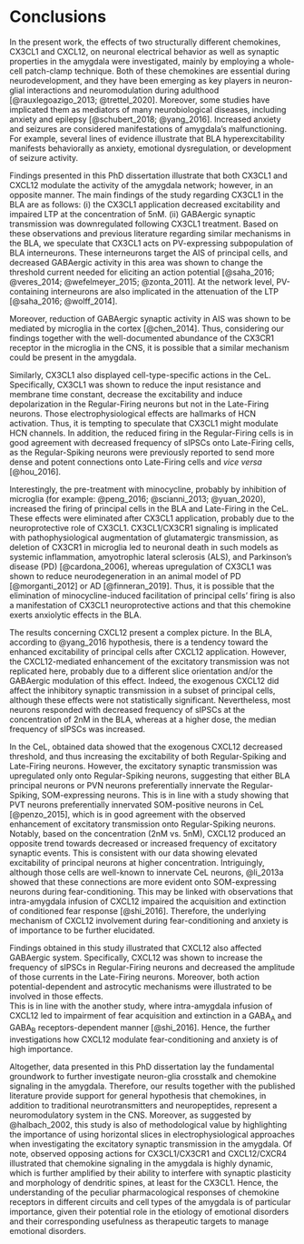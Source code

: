 # Conclusions

In the present work, the effects of two structurally different chemokines, CX3CL1 and CXCL12, on neuronal electrical behavior as well as synaptic properties in the amygdala were investigated, mainly by employing a whole-cell patch-clamp technique. 
Both of these chemokines are essential during neurodevelopment, and they have been emerging as key players in neuron-glial interactions and neuromodulation during adulthood [@rauxlegoazigo_2013; @trettel_2020].
Moreover, some studies have implicated them as mediators of many neurobiological diseases, including anxiety and epilepsy [@schubert_2018; @yang_2016].<!--dodać citations z epilepsy-->
Increased anxiety and seizures are considered manifestations of amygdala's malfunctioning.
For example, several lines of evidence illustrate that BLA hyperexcitability manifests behaviorally as anxiety, emotional dysregulation, or development of seizure activity.<!--citations?-->

Findings presented in this PhD dissertation illustrate that both CX3CL1 and CXCL12 modulate the activity of the amygdala network; however, in an opposite manner.
The main findings of the study regarding CX3CL1 in the BLA are as follows:
(i) the CX3CL1 application decreased excitability and impaired LTP at the concentration of 5nM.
(ii) GABAergic synaptic transmission was downregulated following CX3CL1 treatment.
Based on these observations and previous literature regarding similar mechanisms in the BLA, we speculate that CX3CL1 acts on PV-expressing subpopulation of BLA interneurons. 
These interneurons target the AIS of principal cells, and decreased GABAergic activity in this area was shown to change the threshold current needed for eliciting an action potential [@saha_2016; @veres_2014; @wefelmeyer_2015; @zonta_2011].
At the network level, PV-containing interneurons are also implicated in the attenuation of the LTP [@saha_2016; @wolff_2014].

Moreover, reduction of GABAergic synaptic activity in AIS was shown to be mediated by microglia in the cortex [@chen_2014].
Thus, considering our findings together with the well-documented abundance of the CX3CR1 receptor in the microglia  in the CNS, it is possible that a similar mechanism could be present in the amygdala.

Similarly, CX3CL1 also displayed cell-type-specific actions in the CeL. 
Specifically, CX3CL1 was shown to reduce the input resistance and membrane time constant, decrease the excitability and induce depolarization in the Regular-Firing neurons but not in the Late-Firing neurons. 
Those electrophysiological effects are hallmarks of HCN activation.<!--citations-->
Thus, it is tempting to speculate that CX3CL1 might modulate HCN channels.
In addition, the reduced firing in the Regular-Firing cells is in good agreement with decreased frequency of sIPSCs onto Late-Firing cells, as the Regular-Spiking neurons were previously reported to send more dense and potent connections onto Late-Firing cells and *vice versa* [@hou_2016]. 

Interestingly, the pre-treatment with minocycline, probably by inhibition of microglia (for example: @peng_2016; @scianni_2013; @yuan_2020), increased the firing of principal cells in the BLA and Late-Firing in the CeL. 
These effects were eliminated after CX3CL1 application, probably due to the neuroprotective role of CX3CL1.
CX3CL1/CX3CR1 signaling is implicated with pathophysiological augmentation of glutamatergic transmission, as deletion of CX3CR1 in microglia led to neuronal death in such models as systemic inflammation, amyotrophic lateral sclerosis (ALS), and Parkinson’s disease (PD) [@cardona_2006], whereas upregulation of CX3CL1 was shown to reduce neurodegeneration in an animal model of PD [@morganti_2012] or AD [@finneran_2019].
Thus, it is possible that the elimination of minocycline-induced facilitation of principal cells' firing is also a manifestation of CX3CL1 neuroprotective actions and that this chemokine exerts anxiolytic effects in the BLA. 

The results concerning CXCL12 present a complex picture.<!--jakoś inaczej napisać..-->
In the BLA, according to @yang_2016 hypothesis, there is a tendency toward the enhanced excitability of principal cells after CXCL12 application. 
However, the CXCL12-mediated enhancement of the excitatory transmission was not replicated here, probably due to a different slice orientation and/or the GABAergic modulation of this effect. 
Indeed, the exogenous CXCL12 did affect the inhibitory synaptic transmission in a subset of principal cells, although these effects were not statistically significant. 
Nevertheless, most neurons responded with decreased frequency of sIPSCs at the concentration of 2nM in the BLA, whereas at a higher dose, the median frequency of sIPSCs was increased.

In the CeL, obtained data showed that the exogenous CXCL12 decreased threshold, and thus increasing the excitability of both Regular-Spiking and Late-Firing neurons. 
However, the excitatory synaptic transmission was upregulated only onto Regular-Spiking neurons, suggesting that either BLA principal neurons or PVN neurons preferentially innervate the Regular-Spiking, SOM-expressing neurons.
This is in line with a study showing that PVT neurons preferentially innervated SOM-positive neurons in CeL [@penzo_2015], which is in good agreement with the observed enhancement of excitatory transmission onto Regular-Spiking neurons. 
Notably, based on the concentration (2nM vs. 5nM), CXCL12 produced an opposite trend towards  decreased or increased frequency of excitatory synaptic events.
This is consistent with our data showing elevated excitability of principal neurons at higher concentration.
Intriguingly, although those cells are well-known to innervate CeL neurons, @li_2013a showed that these connections are more evident onto SOM-expressing neurons during fear-conditioning.
This may be linked with observations that intra-amygdala infusion of CXCL12 impaired the acquisition and extinction of conditioned fear response [@shi_2016].
Therefore, the underlying mechanism of CXCL12 involvement during fear-conditioning and anxiety is of importance to be further elucidated. 

Findings obtained in this study illustrated that CXCL12 also affected GABAergic system.
Specifically, CXCL12 was shown to increase the frequency of sIPSCs in Regular-Firing neurons and decreased the amplitude of those currents in the Late-Firing neurons.
Moreover, both action potential-dependent and astrocytic mechanisms were illustrated to be involved in those effects.  
This is in line with the another study, where intra-amygdala infusion of CXCL12 led to impairment of fear acquisition and extinction in a GABA~A~ and GABA~B~ receptors-dependent manner [@shi_2016].
Hence, the further investigations how CXCL12 modulate fear-conditioning and anxiety is of high importance.

 
Altogether, data presented in this PhD dissertation lay the fundamental groundwork to further investigate neuron-glia crosstalk and chemokine signaling in the amygdala.
Therefore, our results together with the published literature provide support for general hypothesis that chemokines, in addition to traditional neurotransmitters and neuropeptides, represent a neuromodulatory system in the CNS. <!--Altogether, current data add another piece to the growing body of evidence of chemokines' neuromodulatory effects in the CNS. /// CX3CL1 and other chemokines may also represent a new class of CNS neuromodulators, impacting brain function *via* their effects on traditional neurotransmitter and neuropeptide systems, including the 5-HT system (Adler and Rogers, 2005; Adler et al., 2006; Calle-waere et al., 2007; Rostene et al., 2007). --> 
Moreover, as suggested by @halbach_2002, this study is also of methodological value by highlighting the importance of using horizontal slices in electrophysiological approaches when investigating the excitatory synaptic transmission in the amygdala.<!-- or add methodological value--> 
Of note, observed opposing actions for CX3CL1/CX3CR1 and CXCL12/CXCR4 illustrated that chemokine signaling in the amygdala is highly dynamic, which is further amplified by their ability to interfere with synaptic plasticity and morphology of dendritic spines, at least for the CX3CL1. 
Hence, the understanding of the peculiar pharmacological responses of chemokine receptors in different circuits and cell types of the amygdala is of particular importance, given their potential role in the etiology of emotional disorders and their corresponding usefulness as therapeutic targets to manage emotional disorders.
<!-- Taken together, CXCL12/CXCR4 and CX3CL1/CX3CR1 network actions and the regulation of glia-neuron communication make it possible to fine-tune amygdala activity and resulting output to maintain emotional homeostasis. Taken together, the rich diversity of neuro-peptides and their receptors in the central amygdala, second only to the hypothalamus, makes it possible to fine-tune amygdala activity and resulting output to maintain emotional homeostasis. // zerżnięte z van der bourg review o peptides in CeA - analogicznie dla chemokin -->
<!--Thus, further experiments identifying the properties and functions of each of neuronal, microglial, astrocytic and, oligodendrocytic compartments remain to be addressed.--> 

<!--Nevertheless, even though chemokines are released during all pathological states, including inflammation, it is important to determine their role in physiological, non-inflammatory state. 
Even though cytokines released by stress in brain have the capability of influencing neural function, it has yet to be determined how stress in a ‘‘sterile’’ environment (i.e., in the absence of infection) can increase these cytokines in brain. This latter aspect too must be addressed before the full impact of stress in relation to cytokine influences on neural function is understood. The means by which cytokines are involved in stress is important because cytokines and stress are implicated in pain ( Fu and Neugebauer, 2008; Vachon-Presseau et al., 2013; Watkins et al., 2001 ), sleep ( Krueger et al., 2007; Churchill et al., 2008 ), depression ( Caspi et al., 2003; Hammen, 2005 ), anxiety ( Breese et al., 2008; Shin and Liberzon, 2010 ) and drug addiction ( Breese et al., 2011; Koob, 2008 ). A further understanding of the unknowns by which cytokines contribute to stress to alter neural function may allow a better appreciation of the complexity by which stress induces changes in neural transmission that contribute to the functional changes associated with stress-linked central disorders.-->



<!-- NAC modulates antioxidant, glutamatergic, inflammatory and neurotrophic pathways in the central nervous system, all of which are relevant to anxiety pathology.chemokines // conclusion?
Thus, the present efforts not only will provide further evidence that cytokines affect CeA neural function, but also will explore the means by which CeA-neural function can be associated with TNFa-induction of glutamate and GABA activity. 
Such extended information concerning actions of cytokines on CeA neurons is expected to further our understanding of the relationship stress-induction of cytokines has to facilitation of anxiety-like behavior that follows stress ( Breese et al., 2004, 2008, 2011; Knapp et al., 2011 ).-->  


\newpage

<!--The identification of AR1as downstream element responsible for beneficial effects of CX3CL1 on neuron survival against Glu neurotoxicity may represent an important challenge for management of neurological disorders including acute brain ischemia. -->
<!-- In vitro and in vivo studies have reported that both of these chemokines modulate dopamine neurotransmission in the nigrostriatal pathway, modifying the electrophysiological state of the neurons and dopamine release via the corresponding endogenous receptors -->

<!-- has received increasing interest because of its widespread function in mediating innate, as well as learned, adaptive and maladaptive behaviors.-->

<!-- Our data collectively demonstrate that B6129SF2/J mice show an ethanol phenotype similar to that of C57BL6J mice, both behaviorally and electrophysiologically, in the CeA. IL-1β modulation of CeA GABAergic transmission is complex and characterized by dual and cell-specific modulations of presynaptic GABA release and postsynaptic GABAA receptor activity. With regard to the IL-1β effects on ethanol-induced facilitation of CeA GABAergic transmission, our data indicate that IL-1β interacts with ethanol presynaptically to occlude ethanol’s enhancement of GABA signaling. Understanding these complex interactions of acute ethanol with IL-1 on GABAergic transmission are critical for shedding light on the potential role of the IL-1 neuroimmune system in the development of alcohol dependence and addiction.-->